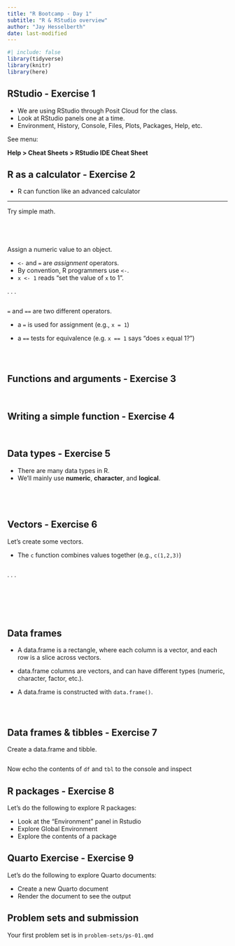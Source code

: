 ```yaml
---
title: "R Bootcamp - Day 1"
subtitle: "R & RStudio overview"
author: "Jay Hesselberth"
date: last-modified
---
```


```r
#| include: false
library(tidyverse)
library(knitr)
library(here)
```

## RStudio - Exercise 1

- We are using RStudio through Posit Cloud for the class.
- Look at RStudio panels one at a time.
- Environment, History, Console, Files, Plots, Packages, Help, etc.

See menu:

**Help > Cheat Sheets > RStudio IDE Cheat Sheet**

## R as a calculator - Exercise 2

- R can function like an advanced calculator

---

Try simple math.

```r
```


```r
```


```r
```


```r
```

Assign a numeric value to an object.

- `<-` and `=` are *assignment* operators.
- By convention, R programmers use `<-`.
- `x <- 1` reads "set the value of `x` to 1".

. . .

```r
```


`=` and `==` are two different operators.

- a `=` is used for assignment (e.g., `x = 1`)

- a `==` tests for equivalence (e.g. `x == 1` says "does `x` equal 1?")


```r
```


```r
```


```r
```

## Functions and arguments - Exercise 3

```r
```

```r
```

## Writing a simple function - Exercise 4

```r
```

```r
```

## Data types - Exercise 5

* There are many data types in R. 
* We'll mainly use **numeric**, **character**, and **logical**.

```r
```


```r
```


```r
```

```r
```

## Vectors - Exercise 6

Let's create some vectors.

- The `c` function combines values together (e.g., `c(1,2,3)`)


```r
```

. . .

```r
```

```r
```

```r
```

```r
```

```r
```

```r
```

## Data frames

- A data.frame is a rectangle, where each column is a vector, and each row is a slice across vectors.

- data.frame columns are vectors, and can have different types (numeric, character, factor, etc.). 

- A data.frame is constructed with `data.frame()`.

```r
```

```r
```

```r
```

## Data frames & tibbles - Exercise 7

Create a data.frame and tibble.

```r
```

Now echo the contents of `df` and `tbl` to the console and inspect

## R packages - Exercise 8

Let's do the following to explore R packages:

* Look at the "Environment" panel in Rstudio
* Explore Global Environment
* Explore the contents of a package

## Quarto Exercise - Exercise 9

Let's do the following to explore Quarto documents:

* Create a new Quarto document
* Render the document to see the output

## Problem sets and submission

Your first problem set is in `problem-sets/ps-01.qmd`

